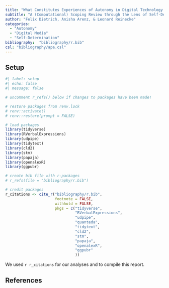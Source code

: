 ```yaml
---
title: "What Constitutes Experiences of Autonomy in Digital Technology Use?"
subtitle: "A (Computational) Scoping Review through the Lens of Self-Determination Theory"
author: "Felix Dietrich, Anisha Arenz, & Leonard Reinecke"
categories:
  - "Autonomy"
  - "Digital Media"
  - "Self-Determination"
bibliography:  "bibliography/r.bib"
csl: "bibliography/apa.csl"
---
```


## Setup

```r
#| label: setup
#| echo: false
#| message: false

# uncomment r_refs() below if changes to packages have been made!

# restore packages from renv.lock
# renv::activate()
# renv::restore(prompt = FALSE)

# load packages
library(tidyverse)
library(RVerbalExpressions)
library(udpipe)
library(tidytext)
library(cld2)
library(stm)
library(papaja)
library(openalexR)
library(ggpubr)

# create bib file with r-packages
# r_refs(file = "bibliography/r.bib")

# credit packages
r_citations <- cite_r("bibliography/r.bib",
                      footnote = FALSE,
                      withhold = FALSE,
                      pkgs = c("tidyverse",
                               "RVerbalExpressions",
                               "udpipe",
                               "quanteda",
                               "tidytext",
                               "cld2",
                               "stm",
                               "papaja",
                               "openalexR",
                               "ggpubr"
                               ))
```

We used `r r_citations` for our analyses and to compile this report.

## References